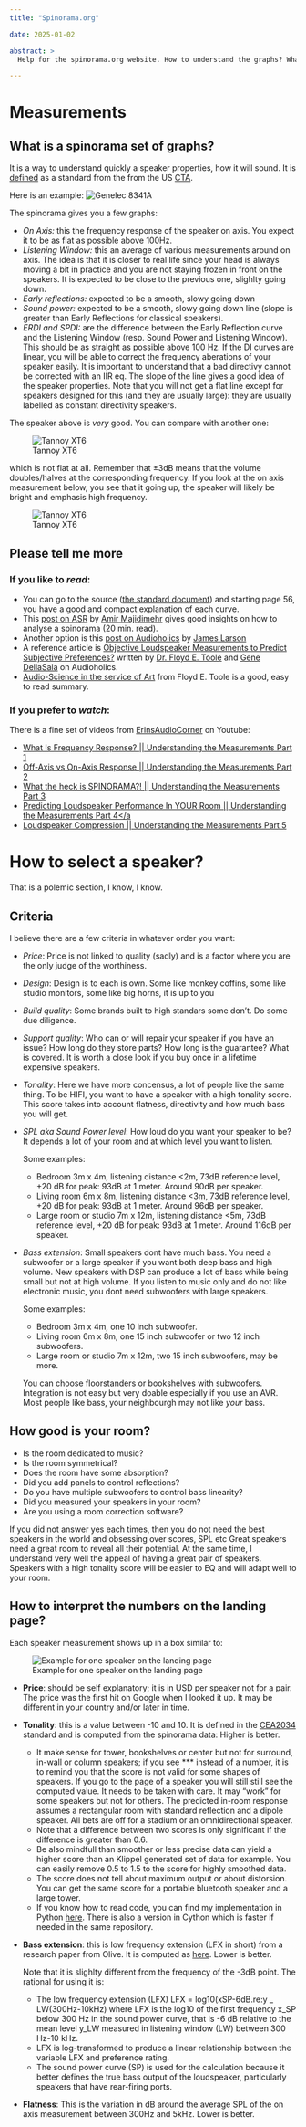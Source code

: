 ```yaml
---
title: "Spinorama.org"

date: 2025-01-02

abstract: >
  Help for the spinorama.org website. How to understand the graphs? What is a Spinorama? Why you should care?

---
```


# Measurements

## What is a spinorama set of graphs?

It is a way to understand quickly a speaker properties, how it will sound. It is [defined]("https://shop.cta.tech/products/standard-method-of-measurement-for-in-home-loudspeakers") as a standard from the
from the US [CTA](https://cta.tech).

Here is an example:
![Genelec 8341A](https://spinorama.org/speakers/Genelec%208341A/ASR/asr-vertical/CEA2034.jpg)

The spinorama gives you a few graphs:

- *On Axis:*  this the frequency response of the speaker on axis. You expect it to be as flat as possible above 100Hz.
- *Listening Window:* this an average of various measurements around on axis. The idea is that it is closer to real life since your head is always moving a bit in practice and you are not staying frozen in front on the speakers. It is expected to be close to the previous one, slighlty going down.
- *Early reflections:* expected to be a smooth, slowy going down
- *Sound power:* expected to be a smooth, slowy going down line  (slope is greater than Early Reflections for classical speakers).
- *ERDI and SPDI:* are the difference between the Early
            Reflection curve and the Listening Window (resp. Sound Power and
            Listening Window). This should be as straight as possible above 100
            Hz. If the DI curves are linear, you will be able to correct the
            frequency aberations of your speaker easily. It is important to
            understand that a bad directivy cannot be corrected with an IIR eq.
            The slope of the line gives a good idea of the speaker properties.
            Note that you will not get a flat line except for speakers designed
            for this (and they are usually large): they are usually labelled as
            constant directivity speakers.

The speaker above is *very* good. You can compare with another one:

![Tannoy XT6](https://spinorama.org/speakers/Tannoy%20Revolution%20XT6/ASR/asr/CEA2034.jpg)

which is not flat at all. Remember that &plusmn;3dB means that the
volume doubles/halves at the corresponding frequency. If you look at
the on axis measurement below, you see that it going up, the speaker
will likely be bright and emphasis high frequency.

![Tannoy XT6](https://spinorama.org/speakers/Tannoy%20Revolution%20XT6/ASR/asr/On%20Axis.jpg)

## Please tell me more

### If you like to *read*:

- You can go to the source (<a
              href="https://shop.cta.tech/products/standard-method-of-measurement-for-in-home-loudspeakers"
              >the standard document</a
            >) and starting page 56, you have a good and compact explanation of
            each curve.
- This
            <a
              href="https://www.audiosciencereview.com/forum/index.php?threads/jbl-305p-mkii-and-control-1-pro-monitors-review.10811/"
              >post on ASR</a
            >
            by
            <a href="https://www.linkedin.com/in/amir-majidimehr-0014a75/"
              >Amir Majidimehr</a
            >
            gives good insights on how to analyse a spinorama (20 min. read).
- Another option is this
            <a
              href="https://www.audioholics.com/loudspeaker-design/understanding-loudspeaker-measurements"
              >post on Audioholics</a
            >
            by
            <a href="https://www.audioholics.com/authors/james-larson"
              >James Larson</a
            >
- A reference article is
            <a
              href="https://www.audioholics.com/loudspeaker-design/measure-loudspeaker-performance"
              >Objective Loudspeaker Measurements to Predict Subjective
              Preferences?</a
            >
            written by
            <a href="https://www.linkedin.com/in/floydtoole/"
              >Dr. Floyd E. Toole</a
            >
            and
            <a href="https://www.audioholics.com/authors/gene-dellasala"
              >Gene DellaSala</a
            >
            on Audioholics.
- <a href="https://www.harman.com/documents/AudioScience_0.pdf">Audio-Science in the service of Art</a> from Floyd E. Toole is a good, easy to read summary.

### If you prefer to *watch*:

There is a fine set of videos from <a href="https://www.youtube.com/channel/UCW_IqM21u0J-zsKtCq4Gj2w">ErinsAudioCorner</a> on Youtube:

- <a href="https://www.youtube.com/watch?v=dltza-EGtCg">What Is Frequency Response? || Understanding the Measurements Part 1</a>
- <a href="https://www.youtube.com/watch?v=j_-b6A1xJaw">Off-Axis vs On-Axis Response || Understanding the Measurements Part 2</a>
- <a href="https://www.youtube.com/watch?v=b3hYn02uBog">What the heck is SPINORAMA?! || Understanding the Measurements Part 3</a>
- <a href="https://www.youtube.com/watch?v=qmBit3GWSWE">Predicting Loudspeaker Performance In YOUR Room || Understanding the Measurements Part 4</a
- <a href="https://www.youtube.com/watch?v=6YY71Wqv2u0&t=2s">Loudspeaker Compression || Understanding the Measurements Part 5</a>

# How to select a speaker?

That is a polemic section, I know, I know.

## Criteria

I believe there are a few criteria in whatever order you want:

- *Price*: Price is not linked to quality (sadly) and is a factor where you are the only judge of the worthiness.
- *Design*: Design is to each is own. Some like monkey coffins, some like studio monitors, some like big horns, it is up to you
- *Build quality*: Some brands built to high standars some don't. Do some due diligence.
- *Support quality*: Who can or will repair your speaker if you have an issue? How long do they store parts? How long is the guarantee? What is covered. It is worth a close look if you buy once in a lifetime expensive speakers.
- *Tonality*: Here we have more concensus, a lot of people like the same thing.
To be HIFI, you want to have a speaker with a high tonality score.
This score takes into account flatness, directivity and how much
bass you will get.
- *SPL aka Sound Power level*: How loud do you want your speaker to be? It depends a lot of your room and at which level you want to listen.

  Some examples:
  - Bedroom 3m x 4m, listening distance &lt;2m, 73dB reference
      level, +20 dB for peak: 93dB at 1 meter. Around 90dB per
      speaker.
  -  Living room 6m x 8m, listening distance &lt;3m, 73dB reference
      level, +20 dB for peak: 93dB at 1 meter. Around 96dB per
      speaker.
  -  Large room or studio 7m x 12m, listening distance &lt;5m, 73dB
      reference level, +20 dB for peak: 93dB at 1 meter. Around 116dB
      per speaker.
- *Bass extension*: Small speakers dont have much bass. You need a subwoofer or a large speaker if you want both deep bass and high volume. New speakers with DSP can produce a lot of bass while being small but not at high volume. If you listen to music only and do not like electronic music, you dont need subwoofers with large speakers.

  Some examples:

    - Bedroom 3m x 4m, one 10 inch subwoofer.
    - Living room 6m x 8m, one 15 inch subwoofer or two 12 inch subwoofers.
    - Large room or studio 7m x 12m, two 15 inch subwoofers, may be more.

  You can choose floorstanders or bookshelves with subwoofers. Integration is not easy but very doable especially if you use an AVR. Most people like bass, your neighbourgh may not like  <i>your</i> bass.

## How good is your room?

- Is the room dedicated to music?
- Is the room symmetrical?
- Does the room have some absorption?
- Did you add panels to control reflections?
- Do you have multiple subwoofers to control bass linearity?
- Did you measured your speakers in your room?
- Are you using a room correction software?

If you did not answer yes each times, then you do not need the best speakers in the world and obsessing over scores, SPL etc Great speakers need a great room to reveal all their potential. At the same time, I understand very well the appeal of having a great pair of speakers. Speakers with a high tonality score will be easier to EQ and will adapt well to your room.

## How to interpret the numbers on the landing page?

Each speaker measurement shows up in a box similar to:

![Example for one speaker on the landing page](https://spinorama.org/help_pictures/example_main_page.jpg)

- **Price**: should be self explanatory; it is in USD per speaker not for a pair. The price was the first hit on Google  when I looked it up. It may be different in your country and/or later in time.

- **Tonality**: this is a value between -10 and 10. It is defined in the <a href="https://webstore.ansi.org/standards/cea/cea20342015ansi">CEA2034</a> standard and is computed from the spinorama data: Higher is better.

  - It make sense for tower, bookshelves or center but not for surround, in-wall or column speakers; if you see *** instead of a number, it is to remind you that the score is not valid for some shapes of speakers. If you go to the page of a speaker you will still still see the computed value. It needs to be taken with care. It may "work" for some speakers but not for others. The predicted in-room response assumes a rectangular room with standard reflection and a dipole speaker. All bets are off for a stadium or an omnidirectional speaker.
  - Note that a difference between two scores is only significant if the difference is greater than 0.6.
  - Be also mindfull than smoother or less precise data can yield a higher score than an Klippel generated set of data for example. You can easily remove 0.5 to 1.5 to the score for highly smoothed data.
  - The score does not tell about maximum output or about distorsion. You can get the same score for a portable bluetooth speaker and a large tower.
  - If you know how to read code, you can find my implementation in Python <a href="https://github.com/pierreaubert/spinorama/blob/master/src/spinorama/compute_cea2034.py">here</a>. There is also a version in Cython which is faster if needed in the same repository.

- **Bass extension**: this is low frequency extension (LFX in short) from a research paper from Olive. It is computed as <a href="https://github.com/pierreaubert/spinorama/blob/3b6e70966e0466328f44f36752cc182f3ae7baae/src/spinorama/compute_scores.py#L110">here</a>. Lower is better.

    Note that it is slighlty different from the frequency of the -3dB point. The rational for using it is:

    - The low frequency extension (LFX) LFX = log10(xSP-6dB.re:y _ LW(300Hz-10kHz) where LFX is the log10 of the first frequency x_SP below 300 Hz  in the sound power curve, that is -6 dB relative to the mean level y_LW  measured in listening window (LW) between 300 Hz-10 kHz.
    - LFX is log-transformed to produce a linear relationship between the variable LFX and preference rating.
    - The sound power curve (SP) is used for the calculation because it better defines the true bass output of the loudspeaker, particularly speakers that have rear-firing ports.

- **Flatness**: This is the variation in dB around the average SPL of the on axis measurement between 300Hz and 5kHz. Lower is better.
